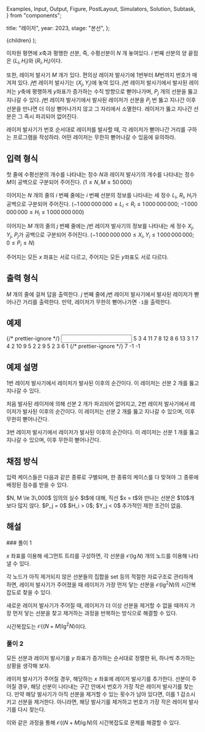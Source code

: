   Examples,
  Input,
  Output,
  Figure,
  PostLayout,
  Simulators,
  Solution,
  Subtask,
} from "components";

  title: "레이저",
  year: 2023,
  stage: "본선",
};

  <PostLayout meta={meta}>{children}</PostLayout>
);

이차원 평면에 $x$축과 평행한 선분, 즉, 수평선분이 $N$ 개 놓여있다.
$i$ 번째 선분의 양 끝점은 $(L_i, H_i)$와 $(R_i, H_i)$이다.

또한, 레이저 발사기 $M$ 개가 있다.
편의상 레이저 발사기에 $1$번부터 $M$번까지 번호가 매겨져 있다.
$j$번 레이저 발사기는 $(X_j, Y_j)$에 놓여 있다.
$j$번 레이저 발사기에서 발사된 레이저는
$y$축에 평행하게 $y$좌표가 증가하는
수직 방향으로 뻗어나가며, $P_j$ 개의 선분을 뚫고 지나갈 수 있다.
$j$번 레이저 발사기에서 발사된 레이저가
선분을 $P_j$ 번 뚫고 지나간 이후
선분을 만나면 더 이상 뻗어나가지 않고 그 자리에서 소멸한다.
레이저가 뚫고 지나간 선분은 그 즉시 파괴되어 없어진다.

레이저 발사기가 번호 순서대로 레이저를 발사할 때,
각 레이저가 뻗어나간 거리를 구하는 프로그램을 작성하라.
어떤 레이저는 무한히 뻗어나갈 수 있음에 유의하라.

## 입력 형식

첫 줄에 수평선분의 개수를 나타내는 정수 $N$과
레이저 발사기의 개수를 나타내는 정수 $M$이
공백으로 구분되어 주어진다.
($1 \le N, M \le 50\,000$)

이어지는 $N$ 개의 줄의 $i$ 번째 줄에는
$i$ 번째 선분의 정보를 나타내는 세 정수 $L_i$, $R_i$, $H_i$가
공백으로 구분되어 주어진다.
($-1\,000\,000\,000 \le L_i < R_i \le 1\,000\,000\,000$;
$-1\,000\,000\,000 \le H_{i} \le 1\,000\,000\,000$)

이어지는 $M$ 개의 줄의 $j$ 번째 줄에는
$j$번 레이저 발사기의 정보를 나타내는 세 정수 $X_j$, $Y_j$, $P_j$가
공백으로 구분되어 주어진다.
($-1\,000\,000\,000 \le X_i, Y_i \le 1\,000\,000\,000$;
$0 \le P_{i} \le N$)

주어지는 모든 $x$ 좌표는 서로 다르고,
주어지는 모든 $y$좌표도 서로 다르다.

## 출력 형식

$M$ 개의 줄에 걸쳐 답을 출력한다.
$j$ 번째 줄에 $j$번 레이저 발사기에서 발사된 레이저가
뻗어나간 거리를 출력한다.
만약, 레이저가 무한히 뻗어나가면 `-1`을 출력한다.

## 예제

<Examples>
  {/* prettier-ignore */}
  <Input>
5 3
4 11 7
8 12 8
6 13 3
1 7 4
2 10 9
5 2 2
9 5 2
3 6 1
  </Input>
  {/* prettier-ignore */}
  <Output>
7
-1
-1
  </Output>
</Examples>

## 예제 설명

<div style={{ display: "flex" }}>
  <Figure
    src="/2023/f5-1.870ef1de7a3addf1.png"
    width={500}
  />
</div>

$1$번 레이저 발사기에서 레이저가 발사된 이후의 순간이다.
이 레이저는 선분 $2$ 개를 뚫고 지나갈 수 있다.

<div style={{ display: "flex" }}>
  <Figure
    src="/2023/f5-2.2a42a02d6a3713bf.png"
    width={500}
  />
</div>

처음 발사된 레이저에 의해 선분 $2$ 개가 파괴되어 없어지고,
$2$번 레이저 발사기에서 레이저가 발사된 이후의 순간이다.
이 레이저는 선분 $2$ 개를 뚫고 지나갈 수 있으며,
이후 무한히 뻗어나간다.

<div style={{ display: "flex" }}>
  <Figure
    src="/2023/f5-3.b5052319c696d123.png"
    width={450}
  />
</div>

$3$번 레이저 발사기에서 레이저가 발사된 이후의 순간이다.
이 레이저는 선분 $1$ 개를 뚫고 지나갈 수 있으며,
이후 무한히 뻗어나간다.

## 채점 방식

입력 케이스들은 다음과 같은 종류로 구별되며, 한 종류의 케이스를 다 맞혀야 그 종류에 배정된 점수를 받을 수 있다.

<Subtask index={1} score={21}>
  $N, M \le 3\,000$
</Subtask>
<Subtask index={2} score={22}>
  임의의 실수 $t$에 대해, 직선 $x = t$와 만나는 선분은 $10$개보다 많지 않다.
</Subtask>
<Subtask index={3} score={23}>
  $P_j = 0$
</Subtask>
<Subtask index={4} score={23}>
  $H_i > 0$; $Y_j < 0$
</Subtask>
<Subtask index={5} score={11}>
  추가적인 제한 조건이 없음.
</Subtask>

## 해설

<Solution>
### 풀이 1

$x$ 좌표를 이용해 세그먼트 트리를 구성하면,
각 선분을 $\mathcal{O}(\lg N)$ 개의 노드를 이용해 나타낼 수 있다.

각 노드가 아직 제거되지 않은 선분들의 집합을 set 등의 적절한 자료구조로 관리하게 하면,
레이저 발사기가 주어졌을 때 레이저가 가장 먼저 닿는 선분을
$\mathcal{O}(\lg^2 N)$의 시간복잡도로 찾을 수 있다.

새로운 레이저 발사기가 주어질 때,
레이저가 더 이상 선분을 제거할 수 없을 때까지 가장 먼저 닿는 선분을 찾고 제거하는 과정을 반복하는 방식으로 해결할 수 있다.

시간복잡도는 $\mathcal{O}((N+M) \lg^2 N)$이다.

### 풀이 2

모든 선분과 레이저 발사기를 $y$ 좌표가 증가하는 순서대로 정렬한 뒤,
하나씩 추가하는 상황을 생각해 보자.

레이저 발사기가 주어질 경우, 해당하는 $x$ 좌표에 레이저 발사기를 추가한다.
선분이 주어질 경우, 해당 선분이 나타내는 구간 안에서 번호가 가장 작은 레이저 발사기를 찾는다.
만약 해당 발사기가 아직 선분을 제거할 수 있는 횟수가 남아 있다면, 이를 $1$ 감소시키고 선분을 제거한다.
아니라면, 해당 발사기를 제거하고 번호가 가장 작은 레이저 발사기를 다시 찾는다.

이와 같은 과정을 통해 $\mathcal{O}((N+M) \lg N)$의 시간복잡도로 문제를 해결할 수 있다.
</Solution>
